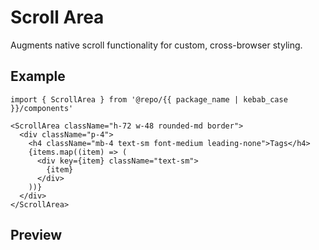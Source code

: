 
<Meta of={Stories} />

# Scroll Area

Augments native scroll functionality for custom, cross-browser styling.

## Example

```tsx
import { ScrollArea } from '@repo/{{ package_name | kebab_case }}/components'

<ScrollArea className="h-72 w-48 rounded-md border">
  <div className="p-4">
    <h4 className="mb-4 text-sm font-medium leading-none">Tags</h4>
    {items.map((item) => (
      <div key={item} className="text-sm">
        {item}
      </div>
    ))}
  </div>
</ScrollArea>
```

## Preview

<Primary />

